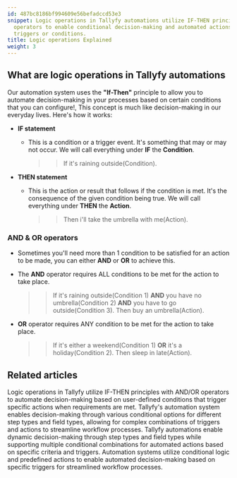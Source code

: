 ```yaml
---
id: 487bc8186bf994609e56befadccd53e3
snippet: Logic operations in Tallyfy automations utilize IF-THEN principles with AND/OR
  operators to enable conditional decision-making and automated actions based on specified
  triggers or conditions.
title: Logic operations Explained
weight: 3
---
```


## What are logic operations in Tallyfy automations

Our automation system uses the **"If-Then"** principle to allow you to automate decision-making in your processes based on certain conditions that you can configure!, This concept is much like decision-making in our everyday lives. Here's how it works:

- **IF statement**

  - This is a condition or a trigger event. It's something that may or may not occur. We will call everything under **IF** the **Condition**.
    > > If it's raining outside(Condition).

- **THEN statement**
  - This is the action or result that follows if the condition is met. It's the consequence of the given condition being true. We will call everything under **THEN** the **Action**.
    > > Then i'll take the umbrella with me(Action).

### **AND & OR operators**

- Sometimes you'll need more than 1 condition to be satisfied for an action to be made, you can either **AND** or **OR** to achieve this.

- The **AND** operator requires ALL conditions to be met for the action to take place.
  > > If it's raining outside(Condition 1) **AND** you have no umbrella(Condition 2) **AND** you have to go outside(Condition 3).
  > > Then buy an umbrella(Action).

- **OR** operator requires ANY condition to be met for the action to take place.
  > > If it's either a weekend(Condition 1) **OR** it's a holiday(Condition 2).
  > > Then sleep in late(Action).


## Related articles
<CardGrid>
<LinkTitleCard header="<b>Automations > Logic operations Explained</b>" href="/products/pro/documenting/templates/automations/logic-explained/" > Logic operations in Tallyfy utilize IF-THEN principles with AND/OR operators to automate decision-making based on user-defined conditions that trigger specific actions when requirements are met. </LinkTitleCard>
<LinkTitleCard header="<b>Conditionals > Conditionals (IF) explained</b>" href="/products/pro/documenting/templates/automations/conditionals/conditionals-explained/" > Tallyfy's automation system enables decision-making through various conditional options for different step types and field types, allowing for complex combinations of triggers and actions to streamline workflow processes. </LinkTitleCard>
<LinkTitleCard header="<b>Conditionals > Conditionals (IF) explained</b>" href="/products/pro/documenting/templates/automations/conditionals/conditionals-explained/" > Tallyfy automations enable dynamic decision-making through step types and field types while supporting multiple conditional combinations for automated actions based on specific criteria and triggers. </LinkTitleCard>
<LinkTitleCard header="<b>Automations > Conditionals</b>" href="/products/pro/documenting/templates/automations/conditionals/" > Automation systems utilize conditional logic and predefined actions to enable automated decision-making based on specific triggers for streamlined workflow processes. </LinkTitleCard>
</CardGrid>